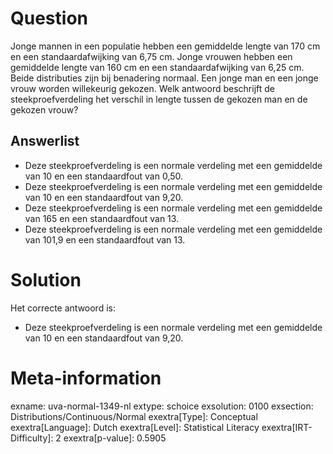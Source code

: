 Question
========

Jonge mannen in een populatie hebben een gemiddelde lengte van 170 cm en
een standaardafwijking van 6,75 cm. Jonge vrouwen hebben een gemiddelde
lengte van 160 cm en een standaardafwijking van 6,25 cm. Beide
distributies zijn bij benadering normaal. Een jonge man en een jonge
vrouw worden willekeurig gekozen. Welk antwoord beschrijft de
steekproefverdeling het verschil in lengte tussen de gekozen man en de
gekozen vrouw?

Answerlist
----------

* Deze steekproefverdeling is een normale verdeling met een gemiddelde van 10 en een standaardfout van 0,50.
* Deze steekproefverdeling is een normale verdeling met een gemiddelde van 10 en een standaardfout van 9,20.
* Deze steekproefverdeling is een normale verdeling met een gemiddelde van 165 en een standaardfout van 13.
* Deze steekproefverdeling is een normale verdeling met een gemiddelde van 101,9 en een standaardfout van 13.

Solution
========

Het correcte antwoord is: 

* Deze steekproefverdeling is een normale verdeling met een gemiddelde van 10 en een standaardfout van 9,20.

Meta-information
================
exname: uva-normal-1349-nl
extype: schoice
exsolution: 0100
exsection: Distributions/Continuous/Normal
exextra[Type]: Conceptual
exextra[Language]: Dutch
exextra[Level]: Statistical Literacy
exextra[IRT-Difficulty]: 2
exextra[p-value]: 0.5905
